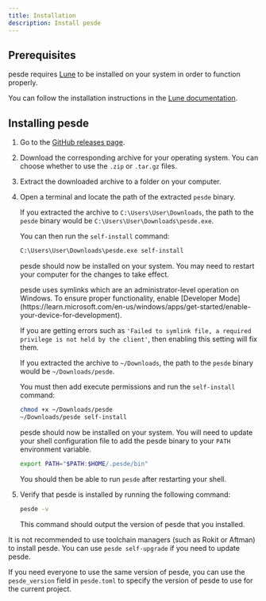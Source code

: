 ```yaml
---
title: Installation
description: Install pesde
---
```



## Prerequisites

pesde requires [Lune](https://lune-org.github.io/docs) to be installed on your
system in order to function properly.

You can follow the installation instructions in the
[Lune documentation](https://lune-org.github.io/docs/getting-started/1-installation).

## Installing pesde

<Steps>

1. Go to the [GitHub releases page](https://github.com/pesde-pkg/pesde/releases/latest).

2. Download the corresponding archive for your operating system. You can choose
  whether to use the `.zip` or `.tar.gz` files.

3. Extract the downloaded archive to a folder on your computer.

4. Open a terminal and locate the path of the extracted `pesde` binary.

    <Tabs syncKey="os">
      <TabItem label="Windows">

      If you extracted the archive to `C:\Users\User\Downloads`, the path to the
      `pesde` binary would be `C:\Users\User\Downloads\pesde.exe`.

      You can then run the `self-install` command:

      ```ps
      C:\Users\User\Downloads\pesde.exe self-install
      ```

      pesde should now be installed on your system. You may need to restart your
      computer for the changes to take effect.

      <Aside type="caution">
      pesde uses symlinks which are an administrator-level operation on Windows.
      To ensure proper functionality, enable [Developer Mode](https://learn.microsoft.com/en-us/windows/apps/get-started/enable-your-device-for-development).
      
      
      If you are getting errors such as `'Failed to symlink file, a required privilege is not held by the client'`, then enabling this setting will fix them.
      </Aside>

      </TabItem>
      <TabItem label="Linux & macOS">
      
      If you extracted the archive to `~/Downloads`, the path to the `pesde`
      binary would be `~/Downloads/pesde`.

      You must then add execute permissions and run the `self-install` command:

      ```sh
      chmod +x ~/Downloads/pesde
      ~/Downloads/pesde self-install
      ```

      pesde should now be installed on your system. You will need to update your
      shell configuration file to add the pesde binary to your `PATH`
      environment variable.

      ```sh title=".zshrc"
      export PATH="$PATH:$HOME/.pesde/bin"
      ```

      You should then be able to run `pesde` after restarting your shell.
      
      </TabItem>
    </Tabs>

  5. Verify that pesde is installed by running the following command:

      ```sh
      pesde -v
      ```

      This command should output the version of pesde that you installed.

</Steps>

<Aside type="caution">

It is not recommended to use toolchain managers (such as Rokit or Aftman) to
install pesde. You can use `pesde self-upgrade` if you need to update pesde.

If you need everyone to use the same version of pesde, you can use the
`pesde_version` field in `pesde.toml` to specify the version of pesde to use
for the current project.

</Aside>

